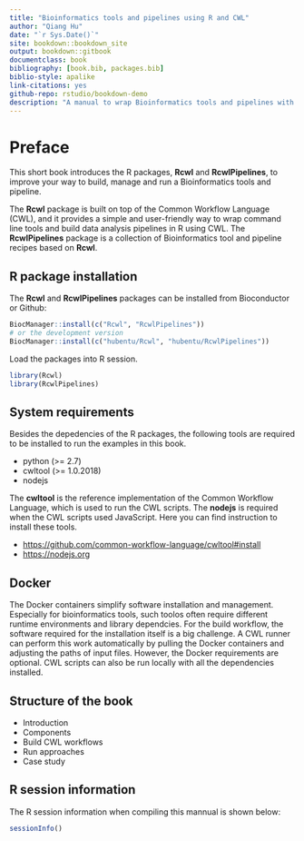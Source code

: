 ```yaml
--- 
title: "Bioinformatics tools and pipelines using R and CWL"
author: "Qiang Hu"
date: "`r Sys.Date()`"
site: bookdown::bookdown_site
output: bookdown::gitbook
documentclass: book
bibliography: [book.bib, packages.bib]
biblio-style: apalike
link-citations: yes
github-repo: rstudio/bookdown-demo
description: "A manual to wrap Bioinformatics tools and pipelines with Common Workflow Language using the Rcwl package."
---
```


# Preface {-}

This short book introduces the R packages, **Rcwl** and **RcwlPipelines**, to improve your way to build, manage and run a Bioinformatics tools and pipeline. 

The **Rcwl** package is built on top of the Common Workflow Language (CWL), and it provides a simple and user-friendly way to wrap command line tools and build data analysis pipelines in R using CWL. The **RcwlPipelines** package is a collection of Bioinformatics tool and pipeline recipes based on **Rcwl**.

## R package installation

The **Rcwl** and **RcwlPipelines** packages can be installed from Bioconductor or Github:

```r
BiocManager::install(c("Rcwl", "RcwlPipelines"))
# or the development version
BiocManager::install(c("hubentu/Rcwl", "hubentu/RcwlPipelines"))
```

Load the packages into R session.
```r
library(Rcwl)
library(RcwlPipelines)
```

## System requirements

Besides the depedencies of the R packages, the following tools are required to be installed to run the examples in this book.

* python (>= 2.7)
* cwltool (>= 1.0.2018)
* nodejs

The **cwltool** is the reference implementation of the Common Workflow Language, which is used to run the CWL scripts. The **nodejs** is required when the CWL scripts used JavaScript. Here you can find instruction to install these tools.

* <https://github.com/common-workflow-language/cwltool#install>
* <https://nodejs.org>

## Docker

The Docker containers simplify software installation and management. Especially for bioinformatics tools, such toolos often require different runtime environments and library dependcies. For the build workflow, the software required for the installation itself is a big challenge. A CWL runner can perform this work automatically by pulling the Docker containers and adjusting the paths of input files. However, the Docker requirements are optional. CWL scripts can also be run locally with all the dependencies installed.

## Structure of the book

* Introduction
* Components
* Build CWL workflows
* Run approaches
* Case study

## R session information

The R session information when compiling this mannual is shown below:

```r
sessionInfo()
```
